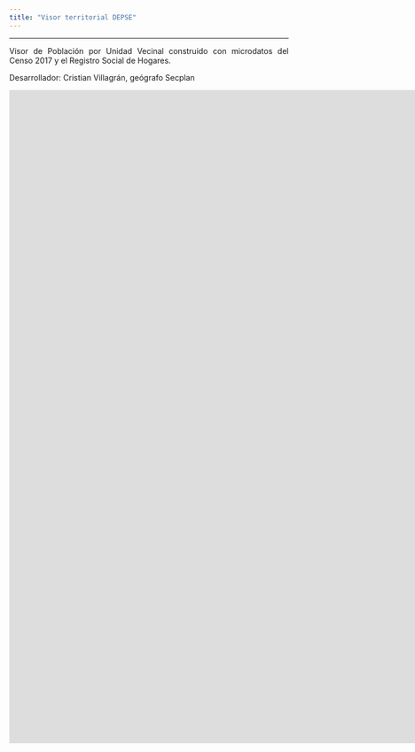 ```yaml
---
title: "Visor territorial DEPSE" 
---
```


---

<p align="justify">Visor de Población por Unidad Vecinal construido con microdatos del Censo 2017 y el Registro Social de Hogares.</p>
<p align="justify">Desarrollador: Cristian Villagrán, geógrafo Secplan</p>

<embed src="https://lascondes.maps.arcgis.com/apps/dashboards/68186f49c28145cfb523febaf7ccf316" style="width: 1680px; height: 1180px;">

